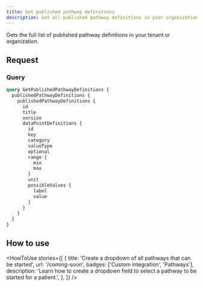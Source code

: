 ```yaml
---
title: Get published pathway definitions
description: Get all published pathway definitions in your organization
---
```


Gets the full list of published pathway definitions in your tenant or organization.

## Request

### Query

```graphql
query GetPublishedPathwayDefinitions {
  publishedPathwayDefinitions {
    publishedPathwayDefinitions {
      id
      title
      version
      dataPointDefinitions {
        id
        key
        category
        valueType
        optional
        range {
          min
          max
        }
        unit
        possibleValues {
          label
          value
        }
      }
    }
  }
}
```

## How to use

<HowToUse
  stories={[
    {
      title: 'Create a dropdown of all pathways that can be started',
      url: '/coming-soon',
      badges: ['Custom integration', 'Pathways'],
      description:
        'Learn how to create a dropdown field to select a pathway to be started for a patient.',
    },
  ]}
/>
